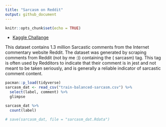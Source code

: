 ```yaml
---
title: "Sarcasm on Reddit"
output: github_document
---
```


```r
knitr::opts_chunk$set(echo = TRUE)
```


* [Kaggle Challange](https://www.kaggle.com/danofer/sarcasm#train-balanced-sarcasm.csv)

This dataset contains 1.3 million Sarcastic comments from the Internet commentary website Reddit. The dataset was generated by scraping comments from Reddit (not by me :)) containing the \s ( sarcasm) tag. This tag is often used by Redditors to indicate that their comment is in jest and not meant to be taken seriously, and is generally a reliable indicator of sarcastic comment content.


```r
pacman::p_load(tidyverse)
sarcasm_dat <- read_csv("train-balanced-sarcasm.csv") %>% 
  select(label, comment) %>% 
  glimpse

sarcasm_dat %>% 
  count(label)

# save(sarcasm_dat, file = "sarcasm_dat.Rdata")
```

